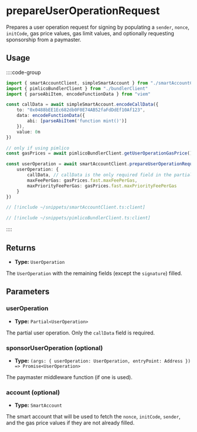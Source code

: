 
<VersionWarning version="0.2" />

# prepareUserOperationRequest

Prepares a user operation request for signing by populating a `sender`, `nonce`, `initCode`, gas price values, gas limit values, and optionally requesting sponsorship from a paymaster.

## Usage

::::code-group

```ts [example.ts]
import { smartAccountClient, simpleSmartAccount } from "./smartAccountClient"
import { pimlicoBundlerClient } from "./bundlerClient"
import { parseAbiItem, encodeFunctionData } from "viem"

const callData = await simpleSmartAccount.encodeCallData({
    to: "0x0488bEE1Ec682db0F0E74AB52faFdDdEf10Af123",
    data: encodeFunctionData({
        abi: [parseAbiItem('function mint()')]
    }),
    value: 0n
})

// only if using pimlico
const gasPrices = await pimlicoBundlerClient.getUserOperationGasPrice()

const userOperation = await smartAccountClient.prepareUserOperationRequest({
    userOperation: {
        callData, // callData is the only required field in the partial user operation
        maxFeePerGas: gasPrices.fast.maxFeePerGas,
        maxPriorityFeePerGas: gasPrices.fast.maxPriorityFeePerGas
    }
})
```

```ts [smartAccountClient.ts]
// [!include ~/snippets/smartAccountClient.ts:client]
```

```ts [bundlerClient.ts]
// [!include ~/snippets/pimlicoBundlerClient.ts:client]
```

::::

## Returns

- **Type:** `UserOperation`

The `UserOperation` with the remaining fields (except the `signature`) filled.

## Parameters

### userOperation

- **Type:** `Partial<UserOperation>`

The partial user operation. Only the `callData` field is required.

### sponsorUserOperation (optional)

- **Type:** `(args: { userOperation: UserOperation, entryPoint: Address }) => Promise<UserOperation>`

The paymaster middleware function (if one is used).

### account (optional)

- **Type:** `SmartAccount`

The smart account that will be used to fetch the `nonce`, `initCode`, `sender`, and the gas price values if they are not already filled.
